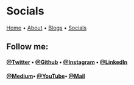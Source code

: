 # Socials
<a href="/" >Home</a> • <a href="/about" >About</a> • <a href="/blogs" >Blogs</a> • <a href="/socials" >Socials</a>

## **Follow me:**

#### **<a href="https://twitter.com/codeguyakash">@Twitter</a> • <a href="https://github.com/codeguyakash">@Github</a> • <a href="https://instagram.com/codeguyakash">@Instagram</a> • <a href="https://github.com/codeguyakash">@LinkedIn</a>**

#### **<a href="https://github.com/codeguyakash">@Medium</a>• <a href="https://github.com/codeguyakash">@YouTube</a>• <a href="https://github.com/codeguyakash">@Mail</a>**
